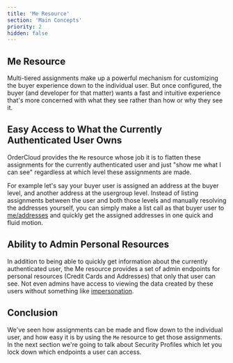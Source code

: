 ```yaml
---
title: 'Me Resource'
section: 'Main Concepts'
priority: 2
hidden: false
---
```


## Me Resource

Multi-tiered assignments make up a powerful mechanism for customizing the buyer experience down to the individual user. But once configured, the buyer (and developer for that matter) wants a fast and intuitive experience that's more concerned with what they see rather than how or why they see it.

## Easy Access to What the Currently Authenticated User Owns

OrderCloud provides the `Me` resource whose job it is to flatten these assignments for the currently authenticated user and just "show me what I can see" regardless at which level these assignments are made.

For example let's say your buyer user is assigned an address at the buyer level, and another address at the usergroup level. Instead of listing assignments between the user and both those levels and manually resolving the addresses yourself, you can simply make a list call as that buyer user to [me/addresses](TODO:link-to-me-addresses) and quickly get the assigned addresses in one quick and fluid motion.

## Ability to Admin Personal Resources

In addition to being able to quickly get information about the currently authenticated user, the Me resource provides a set of admin endpoints for personal resources (Credit Cards and Addresses) that only that user can see. Not even admins have access to viewing the data created by these users without something like [impersonation](TODO:link-to-impersonation-feature).

## Conclusion

We've seen how assignments can be made and flow down to the individual user, and how easy it is by using the `Me` resource to get those assignments. In the next section we're going to talk about Security Profiles which let you lock down which endpoints a user can access.
